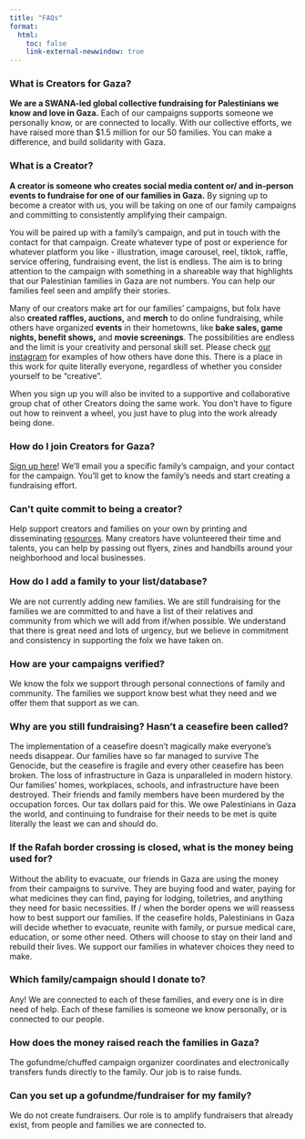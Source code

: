 ```yaml
---
title: "FAQs"
format:
  html:
    toc: false
    link-external-newwindow: true
---
```


### What is Creators for Gaza?

**We are a SWANA-led global collective fundraising for Palestinians we know and love in Gaza.** Each of our campaigns supports someone we personally know, or are connected to locally. With our collective efforts, we have raised more than \$1.5 million for our 50 families. You can make a difference, and build solidarity with Gaza.

### What is a Creator?

**A creator is someone who creates social media content or/ and in-person events to fundraise for one of our families in Gaza.** By signing up to become a creator with us, you will be taking on one of our family campaigns and committing to consistently amplifying their campaign.

You will be paired up with a family’s campaign, and put in touch with the contact for that campaign. Create whatever type of post or experience for whatever platform you like - illustration, image carousel, reel, tiktok, raffle, service offering, fundraising event, the list is endless. The aim is to bring attention to the campaign with something in a shareable way that highlights that our Palestinian families in Gaza are not numbers. You can help our families feel seen and amplify their stories.

Many of our creators make art for our families’ campaigns, but folx have also **created raffles, auctions,** and **merch** to do online fundraising, while others have organized **events** in their hometowns, like **bake sales, game nights, benefit shows,** and **movie screenings**. The possibilities are endless and the limit is your creativity and personal skill set. Please check [our instagram](https://www.instagram.com/creatorsforgaza/ "https://www.instagram.com/creatorsforgaza/") for examples of how others have done this. There is a place in this work for quite literally everyone, regardless of whether you consider yourself to be “creative”.

When you sign up you will also be invited to a supportive and collaborative group chat of other Creators doing the same work. You don’t have to figure out how to reinvent a wheel, you just have to plug into the work already being done.

### How do I join Creators for Gaza?

[Sign up here](https://docs.google.com/forms/d/e/1FAIpQLScYuzqzaIqmwyrlOzvf5K7WgbYhIibNZPVFQan4BFJ9UU6XSg/viewform "CREATOR SIGN UP FORM")! We’ll email you a specific family’s campaign, and your contact for the campaign. You’ll get to know the family’s needs and start creating a fundraising effort.

### Can’t quite commit to being a creator?

Help support creators and families on your own by printing and disseminating [resources](https://drive.google.com/drive/folders/1DP0FoIJ5HYkfXWEFCutYxwSzBlqf1tGA "Resources folder"). Many creators have volunteered their time and talents, you can help by passing out flyers, zines and handbills around your neighborhood and local businesses.

### How do I add a family to your list/database?

We are not currently adding new families. We are still fundraising for the families we are committed to and have a list of their relatives and community from which we will add from if/when possible. We understand that there is great need and lots of urgency, but we believe in commitment and consistency in supporting the folx we have taken on.

### How are your campaigns verified?

We know the folx we support through personal connections of family and community. The families we support know best what they need and we offer them that support as we can.

### Why are you still fundraising? Hasn’t a ceasefire been called?

The implementation of a ceasefire doesn’t magically make everyone’s needs disappear. Our families have so far managed to survive The Genocide, but the ceasefire is fragile and every other ceasefire has been broken. The loss of infrastructure in Gaza is unparalleled in modern history. Our families’ homes, workplaces, schools, and infrastructure have been destroyed. Their friends and family members have been murdered by the occupation forces. Our tax dollars paid for this. We owe Palestinians in Gaza the world, and continuing to fundraise for their needs to be met is quite literally the least we can and should do.

### If the Rafah border crossing is closed, what is the money being used for?

Without the ability to evacuate, our friends in Gaza are using the money from their campaigns to survive. They are buying food and water, paying for what medicines they can find, paying for lodging, toiletries, and anything they need for basic necessities. If / when the border opens we will reassess how to best support our families. If the ceasefire holds, Palestinians in Gaza will decide whether to evacuate, reunite with family, or pursue medical care, education, or some other need. Others will choose to stay on their land and rebuild their lives. We support our families in whatever choices they need to make.

### Which family/campaign should I donate to?

Any! We are connected to each of these families, and every one is in dire need of help. Each of these families is someone we know personally, or is connected to our people.

### How does the money raised reach the families in Gaza?

The gofundme/chuffed campaign organizer coordinates and electronically transfers funds directly to the family. Our job is to raise funds.

### Can you set up a gofundme/fundraiser for my family?

We do not create fundraisers. Our role is to amplify fundraisers that already exist, from people and families we are connected to.

